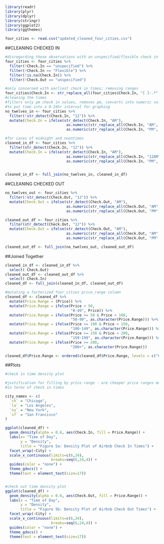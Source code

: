 
```r
library(readr)
library(plyr)
library(dplyr)
library(stringr)
library(ggplot2)
library(ggthemes)
```

```r
four_cities <- read.csv("updated_cleaned_four_cities.csv")
```


##CLEANING CHECKED IN

```r
#disregarding those observations with an unspecified/flexible check in or check out time
four_cities <- four_cities %>% 
  filter(!Check.In == "unspecified") %>% 
  filter(!Check.In == "Flexible") %>% 
  filter(!is.na(Check.In)) %>% 
  filter(!Check.Out == "unspecified")

#only concerned with earliest check in times; removing ranges
four_cities$Check.In <- str_replace_all(four_cities$Check.In, "[ ]-.*", "")
#cleaning the times
#filters only pm check in values, removes pm, converts into numeric value and adds 12
#to put time into a 0-24hr interval for graphing
no_twelves_in <- four_cities %>% 
  filter(!str_detect(Check.In, "12")) %>% 
  mutate(Check.In = ifelse(str_detect(Check.In, "AM"),
                            as.numeric(str_replace_all(Check.In, "AM", "")), #as.numeric coerces NAs
                            as.numeric(str_replace_all(Check.In, "PM", ""))+12))

#for cases of midnight and noontimes
cleaned_in_df <- four_cities %>% 
  filter(str_detect(Check.In, "12")) %>% 
  mutate(Check.In = ifelse(str_detect(Check.In, "AM"),
                            as.numeric(str_replace_all(Check.In, "12AM", "0")), #as.numeric coerces NAs
                            as.numeric(str_replace_all(Check.In, "PM", ""))))
  

cleaned_in_df <- full_join(no_twelves_in, cleaned_in_df)


```




##CLEANING CHECKED OUT

```r

no_twelves_out <- four_cities %>% 
  filter(!str_detect(Check.Out, "12")) %>% 
  mutate(Check.Out = ifelse(str_detect(Check.Out, "AM"),
                            as.numeric(str_replace_all(Check.Out, "AM", "")), #as.numeric coerces NAs
                            as.numeric(str_replace_all(Check.Out, "PM", ""))+12))

cleaned_out_df <- four_cities %>% 
  filter(str_detect(Check.Out, "12")) %>% 
  mutate(Check.Out = ifelse(str_detect(Check.Out, "AM"),
                            as.numeric(str_replace_all(Check.Out, "AM", "")),
                            as.numeric(str_replace_all(Check.Out, "PM", ""))+12))

cleaned_out_df <- full_join(no_twelves_out, cleaned_out_df)


```

##Joined Together
```r
cleaned_in_df <- cleaned_in_df %>% 
  select(-Check.Out)
cleaned_out_df <- cleaned_out_df %>% 
  select(-Check.In)
cleaned_df <- full_join(cleaned_in_df, cleaned_out_df)

#mutating a factorized four_cities price_range column
cleaned_df <- cleaned_df %>% 
  mutate(Price.Range = (Price)) %>% 
  mutate(Price.Range = ifelse(Price < 50, 
                              "0-49", Price)) %>% 
  mutate(Price.Range = ifelse(Price >= 50 & Price < 100, 
                              "50-99", as.character(Price.Range))) %>% 
  mutate(Price.Range = ifelse(Price >= 100 & Price < 150, 
                              "100-149", as.character(Price.Range))) %>% 
  mutate(Price.Range = ifelse(Price >= 150 & Price < 200, 
                              "150-199", as.character(Price.Range))) %>% 
  mutate(Price.Range = ifelse(Price >= 200,
                              "200+", as.character(Price.Range)))

cleaned_df$Price.Range <- ordered(cleaned_df$Price.Range, levels = c("0-49", "50-99", "100-149", "150-199", "200+"))
```


##Plots

```r
#check in time density plot

#justification for filling by price range - are cheaper price ranges more accomodating
#in terms of check in times

city_names <- c(
  `ch` = "Chicago",
  `la` = "Los Angeles",
  `ny` = "New York",
  `sf` = "San Francisco"
)

ggplot(cleaned_df) +
  geom_density(alpha = 0.6, aes(Check.In, fill = Price.Range)) +
  labs(x= "Time of Day",
       y = "Density",
       title = "Figure 5a: Density Plot of Airbnb Check In Times") +
  facet_wrap(~City) +
  scale_x_continuous(limits=c(6,24), 
                     breaks=seq(6,24,4)) +
  guides(color = "none") +
  theme_gdocs() +
  theme(text = element_text(size=17))


#check out time density plot
ggplot(cleaned_df) +
  geom_density(alpha = 0.6, aes(Check.Out, fill = Price.Range)) +
  labs(x = "Time of Day",
       y = "Density",
       title = "Figure 5b: Density Plot of Airbnb Check Out Times") +
  facet_wrap(~City) +
  scale_x_continuous(limits=c(6,24), 
                     breaks=seq(6,24,4)) +
  guides(color = "none") +
  theme_gdocs() +
  theme(text = element_text(size=17))

```


